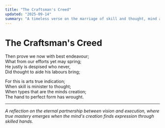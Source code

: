 ```yaml
---
title: "The Craftsman's Creed"
updated: "2025-09-14"
summary: "A timeless verse on the marriage of skill and thought, mind and hand"
---
```


# The Craftsman's Creed

Then prove we now with best endeavour;  
What from our efforts yet may spring;  
He justly is despised who never,  
Did thought to aide his labours bring;  

For this is arts true indication;  
When skill is minister to thought;  
When types that are the minds creation;  
The hand to perfect form has wrought.

---

*A reflection on the eternal partnership between vision and execution, where true mastery emerges when the mind's creation finds expression through skilled hands.*
